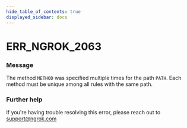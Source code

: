 ```yaml
---
hide_table_of_contents: true
displayed_sidebar: docs
---
```



# ERR_NGROK_2063

### Message

The method `METHOD` was specified multiple times for the path `PATH`. Each method must be unique among all rules with the same path.

### Further help

If you're having trouble resolving this error, please reach out to [support@ngrok.com](mailto:support@ngrok.com?subject=Help%20with%20ERR_NGROK_2063)

<ErrorDetails error="err_ngrok_2063" />
